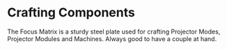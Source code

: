 # Crafting Components

The Focus Matrix is a sturdy steel plate used for crafting Projector Modes, Projector Modules and Machines.
Always good to have a couple at hand.